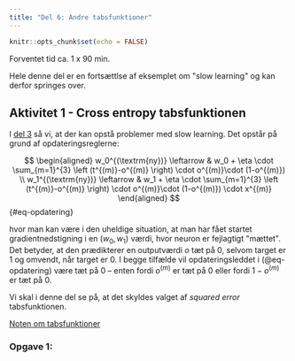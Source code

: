 ```yaml
---
title: "Del 6: Andre tabsfunktioner"
---
```



```r
knitr::opts_chunk$set(echo = FALSE)
```

::: {.estimeret_tid}

Forventet tid ca. 1 x 90 min.

Hele denne del er en fortsættlse af eksemplet om \"slow learning\" og kan derfor springes over.

::: 

## Aktivitet 1 - Cross entropy tabsfunktionen {.aimat}

I [del 3](neurale_net_del3.qmd) så vi, at der kan opstå problemer med slow learning. Det opstår på grund af opdateringsreglerne:

$$
\begin{aligned}
w_0^{(\textrm{ny})} \leftarrow & w_0 + \eta \cdot \sum_{m=1}^{3} \left (t^{(m)}-o^{(m)} \right) \cdot o^{(m)}\cdot (1-o^{(m)}) \\
w_1^{(\textrm{ny})} \leftarrow & w_1 + \eta \cdot \sum_{m=1}^{3} \left (t^{(m)}-o^{(m)} \right) \cdot o^{(m)}\cdot (1-o^{(m)}) \cdot x^{(m)}
\end{aligned}
$$ {#eq-opdatering}

hvor man kan være i den uheldige situation, at man har fået startet gradientnedstigning i en $(w_0, w_1)$ værdi, hvor neuron er fejlagtigt \"mættet\". Det betyder, at den prædikterer en outputværdi $o$ tæt på $0$, selvom target er $1$ og omvendt, når target er $0$. I begge tilfælde vil opdateringsleddet i (@eq-opdatering) være tæt på $0$ -- enten fordi $o^{(m)}$ er tæt på $0$ eller fordi $1-o^{(m)}$ er tæt på $0$.

Vi skal i denne del se på, at det skyldes valget af *squared error* tabsfunktionen.

[Noten om tabsfunktioner](../../materialer/tabsfunktioner/tabsfunktioner.qmd)




::: {.callout-note collapse="false" appearance="minimal"}

### Opgave 1: 


:::
